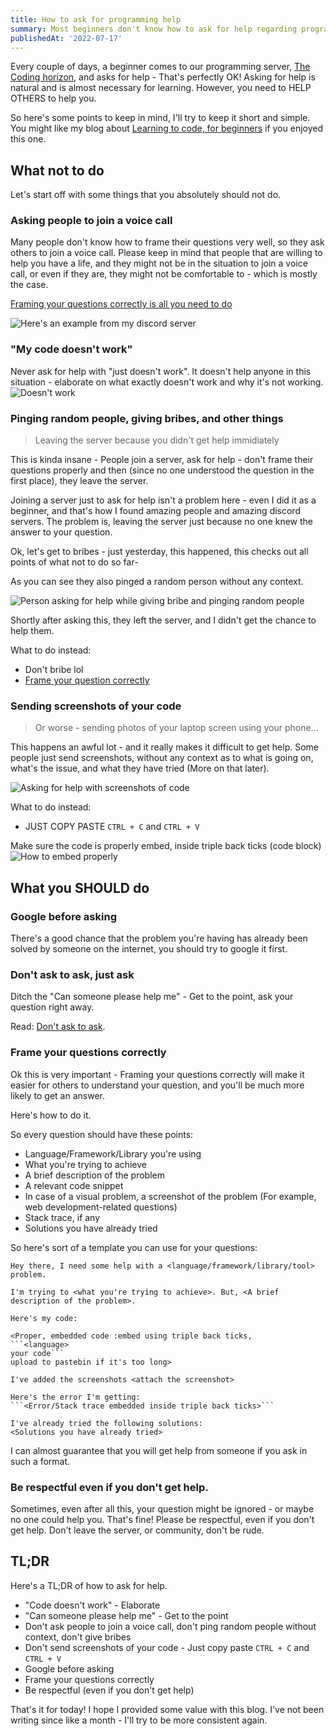 ```yaml
---
title: How to ask for programming help
summary: Most beginners don't know how to ask for help regarding programming issues. This blog covers what not to do, and how to get help on the internet. If i send this to you, it's probably because you didn't ask for help properly.
publishedAt: '2022-07-17'
---
```


Every couple of days, a beginner comes to our programming server, [The Coding horizon](https://discord.io/code), and asks for help - That's perfectly OK! Asking for help is natural and is almost necessary for learning. However, you need to HELP OTHERS to help you.

So here's some points to keep in mind, I'll try to keep it short and simple. You might like my blog about [Learning to code, for beginners](https://blog.dhravya.dev/learning-to-code) if you enjoyed this one.

## What not to do

Let's start off with some things that you absolutely should not do.

### Asking people to join a voice call

Many people don't know how to frame their questions very well, so they ask others to join a voice call. Please keep in mind that people that are willing to help you have a life, and they might not be in the situation to join a voice call, or even if they are, they might not be comfortable to - which is mostly the case.

[Framing your questions correctly is all you need to do](#framing-your-questions-correctly)

![Here's an example from my discord server](https://us-east-1.tixte.net/uploads/img.dhravya.dev/l5ovhf7tm0a.png)

### "My code doesn't work"

Never ask for help with "just doesn't work". It doesn't help anyone in this situation - elaborate on what exactly doesn't work and why it's not working. ![Doesn't work](https://us-east-1.tixte.net/uploads/img.dhravya.dev/1i106.png)

### Pinging random people, giving bribes, and other things

> Leaving the server because you didn't get help immidiately

This is kinda insane - People join a server, ask for help - don't frame their questions properly and then (since no one understood the question in the first place), they leave the server.

Joining a server just to ask for help isn't a problem here - even I did it as a beginner, and that's how I found amazing people and amazing discord servers. The problem is, leaving the server just because no one knew the answer to your question.

Ok, let's get to bribes - just yesterday, this happened, this checks out all points of what not to do so far-

As you can see they also pinged a random person without any context.

![Person asking for help while giving bribe and pinging random people](https://us-east-1.tixte.net/uploads/img.dhravya.dev/l5ovsf9o40a.png)

Shortly after asking this, they left the server, and I didn't get the chance to help them.

What to do instead:

- Don't bribe lol
- [Frame your question correctly](#framing-your-questions-correctly)

### Sending screenshots of your code

> Or worse - sending photos of your laptop screen using your phone...

This happens an awful lot - and it really makes it difficult to get help. Some people just send screenshots, without any context as to what is going on, what's the issue, and what they have tried (More on that later).

![Asking for help with screenshots of code](https://us-east-1.tixte.net/uploads/img.dhravya.dev/l5ow38tnc0a.png)

What to do instead:

- JUST COPY PASTE `CTRL + C` and `CTRL + V`

Make sure the code is properly embed, inside triple back ticks (code block) ![How to embed properly](https://us-east-1.tixte.net/uploads/img.dhravya.dev/1k108.gif)

## What you SHOULD do

### Google before asking

There's a good chance that the problem you're having has already been solved by someone on the internet, you should try to google it first.

### Don't ask to ask, just ask

Ditch the "Can someone please help me" - Get to the point, ask your question right away.

Read: [Don't ask to ask](https://dontasktoask.com).

### Frame your questions correctly <a id="framing-your-questions-correctly"></a>

Ok this is very important - Framing your questions correctly will make it easier for others to understand your question, and you'll be much more likely to get an answer.

Here's how to do it.

So every question should have these points:

- Language/Framework/Library you're using
- What you're trying to achieve
- A brief description of the problem
- A relevant code snippet
- In case of a visual problem, a screenshot of the problem (For example, web development-related questions)
- Stack trace, if any
- Solutions you have already tried

So here's sort of a template you can use for your questions:

````
Hey there, I need some help with a <language/framework/library/tool> problem.

I'm trying to <what you're trying to achieve>. But, <A brief description of the problem>.

Here's my code:

<Proper, embedded code :embed using triple back ticks,
```<language>
your code```
upload to pastebin if it's too long>

I've added the screenshots <attach the screenshot>

Here's the error I'm getting:
```<Error/Stack trace embedded inside triple back ticks>```

I've already tried the following solutions:
<Solutions you have already tried>

````

I can almost guarantee that you will get help from someone if you ask in such a format.

### Be respectful even if you don't get help.

Sometimes, even after all this, your question might be ignored - or maybe no one could help you. That's fine! Please be respectful, even if you don't get help. Don't leave the server, or community, don't be rude.

## TL;DR

Here's a TL;DR of how to ask for help.

- "Code doesn't work" - Elaborate
- "Can someone please help me" - Get to the point
- Don't ask people to join a voice call, don't ping random people without context, don't give bribes
- Don't send screenshots of your code - Just copy paste `CTRL + C` and `CTRL + V`
- Google before asking
- Frame your questions correctly
- Be respectful (even if you don't get help)

That's it for today! I hope I provided some value with this blog. I've not been writing since like a month - I'll try to be more consistent again.
